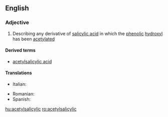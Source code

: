 ==English==

===Adjective===
{{en-adj|-|pos=[[acetyl]][[salicylic]]}}

# {{organic chemistry}} Describing any derivative of [[salicylic acid]] in which the [[phenolic]] [[hydroxyl]] has been [[acetylated]]

====Derived terms====
* [[acetylsalicylic acid]]

====Translations====
{{trans-top|derivative}}
*Italian: {{t-|it|acetossibenzoico}}
{{trans-mid}}
*Romanian: {{t+|ro|acetilsalicilic}}
* Spanish: {{t|es|acetilsalicílico}}
{{trans-bottom}}

[[hu:acetylsalicylic]]
[[ro:acetylsalicylic]]